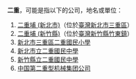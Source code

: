 '''二重'''，可能是指以下的公司，地名或單位：
# [[二重埔_(新北市)|二重埔 (新北市)]]（位於[[臺灣|臺灣]][[新北市|新北市]][[三重區|三重區]]）
# [[二重埔_(新竹縣)|二重埔 (新竹縣)]]（位於[[臺灣|臺灣]][[新竹縣|新竹縣]][[竹東鎮|竹東鎮]]）
# [[新北市三重區二重國民小學|新北市三重區二重國民小學]]
# [[新北市立二重國民中學|新北市立二重國民中學]]
# [[新竹縣立二重國民中學|新竹縣立二重國民中學]]
# [[中国第二重型机械集团公司|中国第二重型机械集团公司]]

{{消歧义|L|Cat=二字地名消歧义}}